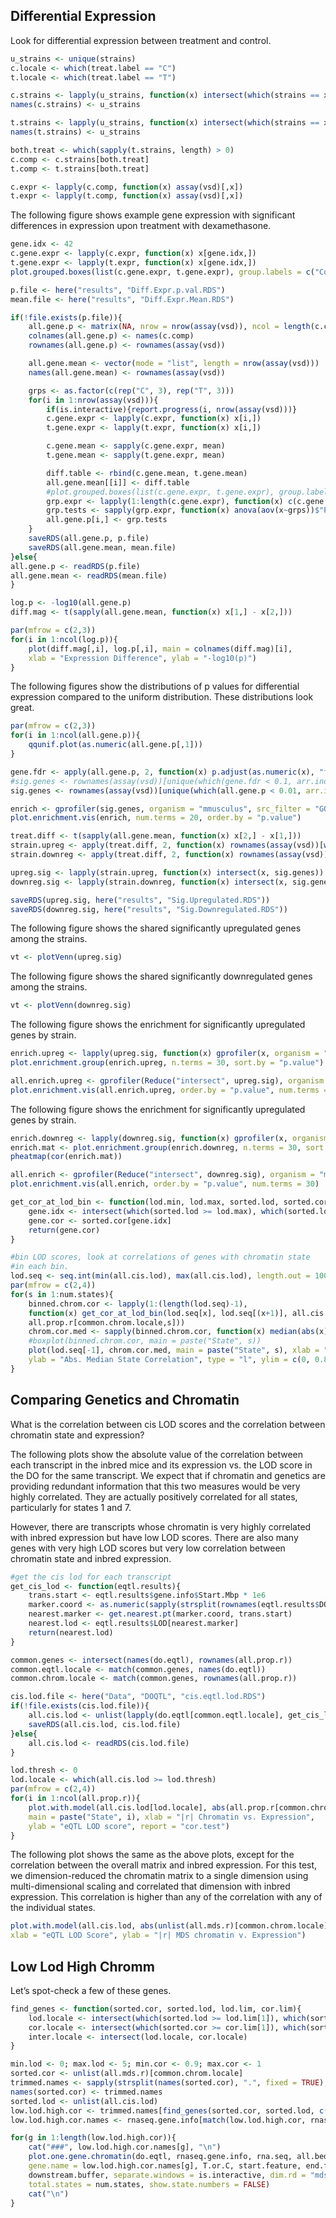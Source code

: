 

## Differential Expression
Look for differential expression between treatment and control.

```r

u_strains <- unique(strains)
c.locale <- which(treat.label == "C")
t.locale <- which(treat.label == "T")

c.strains <- lapply(u_strains, function(x) intersect(which(strains == x), c.locale))
names(c.strains) <- u_strains

t.strains <- lapply(u_strains, function(x) intersect(which(strains == x), t.locale))
names(t.strains) <- u_strains

both.treat <- which(sapply(t.strains, length) > 0)
c.comp <- c.strains[both.treat]
t.comp <- t.strains[both.treat]

c.expr <- lapply(c.comp, function(x) assay(vsd)[,x])
t.expr <- lapply(t.comp, function(x) assay(vsd)[,x])
```

The following figure shows example gene expression with significant differences
in expression upon treatment with dexamethasone.

```r
gene.idx <- 42
c.gene.expr <- lapply(c.expr, function(x) x[gene.idx,])
t.gene.expr <- lapply(t.expr, function(x) x[gene.idx,])
plot.grouped.boxes(list(c.gene.expr, t.gene.expr), group.labels = c("Control", "Treatment"))
```

```r
p.file <- here("results", "Diff.Expr.p.val.RDS")
mean.file <- here("results", "Diff.Expr.Mean.RDS")

if(!file.exists(p.file)){
    all.gene.p <- matrix(NA, nrow = nrow(assay(vsd)), ncol = length(c.comp))
    colnames(all.gene.p) <- names(c.comp)
    rownames(all.gene.p) <- rownames(assay(vsd))

    all.gene.mean <- vector(mode = "list", length = nrow(assay(vsd)))
    names(all.gene.mean) <- rownames(assay(vsd))

    grps <- as.factor(c(rep("C", 3), rep("T", 3)))
    for(i in 1:nrow(assay(vsd))){
        if(is.interactive){report.progress(i, nrow(assay(vsd)))}
        c.gene.expr <- lapply(c.expr, function(x) x[i,])
        t.gene.expr <- lapply(t.expr, function(x) x[i,]) 

        c.gene.mean <- sapply(c.gene.expr, mean)
        t.gene.mean <- sapply(t.gene.expr, mean)

        diff.table <- rbind(c.gene.mean, t.gene.mean)
        all.gene.mean[[i]] <- diff.table
        #plot.grouped.boxes(list(c.gene.expr, t.gene.expr), group.labels = c("Control", "Treatment"))
        grp.expr <- lapply(1:length(c.gene.expr), function(x) c(c.gene.expr[[x]], t.gene.expr[[x]]))
        grp.tests <- sapply(grp.expr, function(x) anova(aov(x~grps))$"Pr(>F)"[1])
        all.gene.p[i,] <- grp.tests
    }
    saveRDS(all.gene.p, p.file)
    saveRDS(all.gene.mean, mean.file)
}else{
all.gene.p <- readRDS(p.file)
all.gene.mean <- readRDS(mean.file)
}
```

```r
log.p <- -log10(all.gene.p)
diff.mag <- t(sapply(all.gene.mean, function(x) x[1,] - x[2,]))

par(mfrow = c(2,3))
for(i in 1:ncol(log.p)){
    plot(diff.mag[,i], log.p[,i], main = colnames(diff.mag)[i],
    xlab = "Expression Difference", ylab = "-log10(p)")
}
```

The following figures show the distributions of p values for differential expression
compared to the uniform distribution. These distributions look great.

```r
par(mfrow = c(2,3))
for(i in 1:ncol(all.gene.p)){
    qqunif.plot(as.numeric(all.gene.p[,1]))
}
```

```r
gene.fdr <- apply(all.gene.p, 2, function(x) p.adjust(as.numeric(x), "fdr"))
#sig.genes <- rownames(assay(vsd))[unique(which(gene.fdr < 0.1, arr.ind = TRUE)[,1])]
sig.genes <- rownames(assay(vsd))[unique(which(all.gene.p < 0.01, arr.ind = TRUE)[,1])]

enrich <- gprofiler(sig.genes, organism = "mmusculus", src_filter = "GO")
plot.enrichment.vis(enrich, num.terms = 20, order.by = "p.value")

treat.diff <- t(sapply(all.gene.mean, function(x) x[2,] - x[1,]))
strain.upreg <- apply(treat.diff, 2, function(x) rownames(assay(vsd))[which(x > 0)])
strain.downreg <- apply(treat.diff, 2, function(x) rownames(assay(vsd))[which(x < 0)])

upreg.sig <- lapply(strain.upreg, function(x) intersect(x, sig.genes))
downreg.sig <- lapply(strain.downreg, function(x) intersect(x, sig.genes))

saveRDS(upreg.sig, here("results", "Sig.Upregulated.RDS"))
saveRDS(downreg.sig, here("results", "Sig.Downregulated.RDS"))
```

The following figure shows the shared significantly upregulated genes among the strains.

```r
vt <- plotVenn(upreg.sig)
```

The following figure shows the shared significantly downregulated genes among the strains.

```r
vt <- plotVenn(downreg.sig)
```

The following figure shows the enrichment for significantly upregulated genes by strain.

```r
enrich.upreg <- lapply(upreg.sig, function(x) gprofiler(x, organism = "mmusculus", src_filter = "GO"))
plot.enrichment.group(enrich.upreg, n.terms = 30, sort.by = "p.value")

all.enrich.upreg <- gprofiler(Reduce("intersect", upreg.sig), organism = "mmusculus", src_filter = "GO")
plot.enrichment.vis(all.enrich.upreg, order.by = "p.value", num.terms = 30)
```

The following figure shows the enrichment for significantly upregulated genes by strain.

```r
enrich.downreg <- lapply(downreg.sig, function(x) gprofiler(x, organism = "mmusculus", src_filter = "GO"))
enrich.mat <- plot.enrichment.group(enrich.downreg, n.terms = 30, sort.by = "p.value")
pheatmap(cor(enrich.mat))

all.enrich <- gprofiler(Reduce("intersect", downreg.sig), organism = "mmusculus", src_filter = "GO")
plot.enrichment.vis(all.enrich, order.by = "p.value", num.terms = 30)
```



```r
get_cor_at_lod_bin <- function(lod.min, lod.max, sorted.lod, sorted.cor){
    gene.idx <- intersect(which(sorted.lod >= lod.max), which(sorted.lod >= lod.min))
    gene.cor <- sorted.cor[gene.idx]
    return(gene.cor)
}

#bin LOD scores, look at correlations of genes with chromatin state
#in each bin.
lod.seq <- seq.int(min(all.cis.lod), max(all.cis.lod), length.out = 100)
par(mfrow = c(2,4))
for(s in 1:num.states){
    binned.chrom.cor <- lapply(1:(length(lod.seq)-1), 
    function(x) get_cor_at_lod_bin(lod.seq[x], lod.seq[(x+1)], all.cis.lod, 
    all.prop.r[common.chrom.locale,s]))
    chrom.cor.med <- sapply(binned.chrom.cor, function(x) median(abs(x), na.rm = TRUE))
    #boxplot(binned.chrom.cor, main = paste("State", s))
    plot(lod.seq[-1], chrom.cor.med, main = paste("State", s), xlab = "eQTL LOD score",
    ylab = "Abs. Median State Correlation", type = "l", ylim = c(0, 0.85))
}
```



## Comparing Genetics and Chromatin

What is the correlation between cis LOD scores and the correlation between
chromatin state and expression?

The following plots show the absolute value of the correlation between each 
transcript in the inbred mice and its expression vs. the LOD score in the DO for
the same transcript. We expect that if chromatin and genetics are providing redundant
information that this two measures would be very highly correlated. They are actually
positively correlated for all states, particularly for states 1 and 7. 

However, there are transcripts whose chromatin is very highly correlated with 
inbred expression but have low LOD scores. There are also many genes with very
high LOD scores but very low correlation between chromatin state and inbred expression.

```r

#get the cis lod for each transcript
get_cis_lod <- function(eqtl.results){
    trans.start <- eqtl.results$gene.info$Start.Mbp * 1e6
    marker.coord <- as.numeric(sapply(strsplit(rownames(eqtl.results$DO.coefficients), "_"), function(x) x[2]))
    nearest.marker <- get.nearest.pt(marker.coord, trans.start)
    nearest.lod <- eqtl.results$LOD[nearest.marker]
    return(nearest.lod)
}

common.genes <- intersect(names(do.eqtl), rownames(all.prop.r))
common.eqtl.locale <- match(common.genes, names(do.eqtl))
common.chrom.locale <- match(common.genes, rownames(all.prop.r))

cis.lod.file <- here("Data", "DOQTL", "cis.eqtl.lod.RDS")
if(!file.exists(cis.lod.file)){
    all.cis.lod <- unlist(lapply(do.eqtl[common.eqtl.locale], get_cis_lod))
    saveRDS(all.cis.lod, cis.lod.file)
}else{
    all.cis.lod <- readRDS(cis.lod.file)
}

lod.thresh <- 0
lod.locale <- which(all.cis.lod >= lod.thresh)
par(mfrow = c(2,4))
for(i in 1:ncol(all.prop.r)){
    plot.with.model(all.cis.lod[lod.locale], abs(all.prop.r[common.chrom.locale[lod.locale],i]), 
    main = paste("State", i), xlab = "|r| Chromatin vs. Expression",
    ylab = "eQTL LOD score", report = "cor.test")
}
```

The following plot shows the same as the above plots, except for the correlation 
between the overall matrix and inbred expression. For this test, we dimension-reduced
the chromatin matrix to a single dimension using multi-dimensional scaling and correlated
that dimension with inbred expression. This correlation is higher than any of the correlation
with any of the individual states. 

```r
plot.with.model(all.cis.lod, abs(unlist(all.mds.r)[common.chrom.locale]), report = "cor.test",
xlab = "eQTL LOD Score", ylab = "|r| MDS chromatin v. Expression")
```

## Low Lod High Chromm {.tabset .tabset-fade .tabset-pills}

Let's spot-check a few of these genes.

```r

find_genes <- function(sorted.cor, sorted.lod, lod.lim, cor.lim){
    lod.locale <- intersect(which(sorted.lod >= lod.lim[1]), which(sorted.lod <= lod.lim[2]))
    cor.locale <- intersect(which(sorted.cor >= cor.lim[1]), which(sorted.cor <= cor.lim[2]))
    inter.locale <- intersect(lod.locale, cor.locale)
}

min.lod <- 0; max.lod <- 5; min.cor <- 0.9; max.cor <- 1
sorted.cor <- unlist(all.mds.r)[common.chrom.locale]
trimmed.names <- sapply(strsplit(names(sorted.cor), ".", fixed = TRUE), function(x) x[1])
names(sorted.cor) <- trimmed.names
sorted.lod <- unlist(all.cis.lod)
low.lod.high.cor <- trimmed.names[find_genes(sorted.cor, sorted.lod, c(min.lod, max.lod), c(min.cor, max.cor))]
low.lod.high.cor.names <- rnaseq.gene.info[match(low.lod.high.cor, rnaseq.gene.info[,"ensembl_gene_id"]), "external_gene_name"]

for(g in 1:length(low.lod.high.cor)){
    cat("###", low.lod.high.cor.names[g], "\n")
    plot.one.gene.chromatin(do.eqtl, rnaseq.gene.info, rna.seq, all.bed, col.table, 
    gene.name = low.lod.high.cor.names[g], T.or.C, start.feature, end.feature, upstream.buffer, 
    downstream.buffer, separate.windows = is.interactive, dim.rd = "mds", state = NULL, 
    total.states = num.states, show.state.numbers = FALSE)
    cat("\n")
}

```
